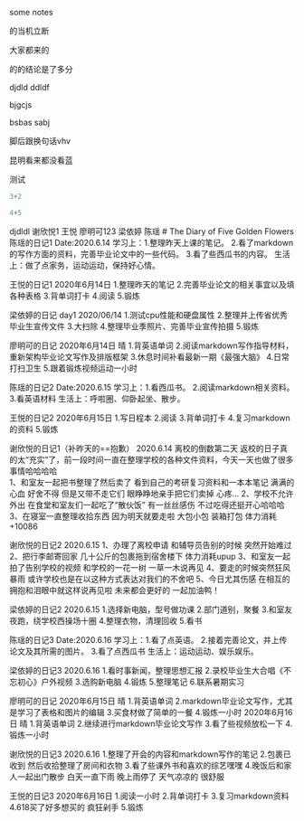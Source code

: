 
some notes

的当机立断


大家都来的

的的结论是了多分


djdld  ddldf 

bjgcjs


bsbas
sabj

脚后跟换句话vhv

昆明看来都没看蓝

测试

```python
3+2
```

```r
4+5
```

djdldl
谢欣悦1
王悦
廖明可123
梁依婷
陈瑶
# The Diary of Five Golden Flowers
陈瑶的日记1
Date:2020.6.14
学习上：1.整理昨天上课的笔记。
2.看了markdown的写作方面的资料，完善毕业论文中的一些代码。
3.看了些西瓜书的内容。
生活上：做了点家务，运动运动，保持好心情。

王悦的日记1
2020年6月14日
1.整理昨天的笔记
2.完善毕业论文的相关事宜以及填各种表格
3.背单词打卡
4.阅读
5.锻炼

梁依婷的日记 day1 
2020/06/14
1.测试cpu性能和硬盘属性
2.整理并上传省优秀毕业生宣传文件
3.大扫除
4.整理毕业季照片、完善毕业宣传拍摄
5.锻炼

廖明可的日记
2020年6月14日 晴
1.背英语单词
2.阅读markdown写作指导材料，重新架构毕业论文写作及排版框架
3.休息时间补看最新一期《最强大脑》
4.日常打扫卫生
5.跟着锻炼视频运动一小时

陈瑶的日记2
Date:2020.6.15
学习上：1.看西瓜书。
2.阅读markdown相关资料。
3.看英语材料
生活上：呼啦圈、仰卧起坐、散步。

王悦的日记2
2020年6月15日
1.写日程本
2.阅读
3.背单词打卡
4.复习markdown的资料
5.锻炼

谢欣悦的日记1（补昨天的==抱歉）
2020.6.14 离校的倒数第二天
返校的日子真的太“充实”了，前一段时间一直在整理学校的各种文件资料，今天一天也做了很多事情哈哈哈哈  
1、和室友一起把书整理了然后卖了 看到自己的考研复习资料和一本本笔记 满满的心血 好舍不得 但是又带不走它们 眼睁睁地亲手把它们卖掉 心疼...
2、学校不允许外出 在食堂和室友们一起吃了“散伙饭” 有一丝丝感伤 不过吃得还挺开心哈哈哈
3、在寝室一直整理收拾东西 因为明天就要走啦 大包小包 装箱打包 体力消耗+10086

谢欣悦的日记2
2020.6.15 
1、办理了离校申请 和辅导员告别的时候 突然开始难过
2、把行李邮寄回家 几十公斤的包裹拖到宿舍楼下 体力消耗upup
3、和室友一起拍了告别学校的视频 和学校的一花一树 一草一木说再见
4、要走的时候突然狂风暴雨 或许学校也是在以这种方式表达对我们的不舍吧
5、今日尤其伤感 在相互的拥抱和泪眼中就这样说再见啦 未来都会更好的 一起加油鸭！

梁依婷的日记2
2020.6.15
1.选择新电脑，型号做功课
2.部门道别，聚餐
3.和室友夜跑，绕学校西操场十圈
4.整理衣物，清理回收
5.看书

陈瑶的日记3
Date:2020.6.16
学习上：1.看了点英语。
2.接着完善论文，并上传论文及其所需的图片。
3.看了点西瓜书
生活上：运动运动、娱乐娱乐。

梁依婷的日记3
2020.6.16
1.看时事新闻，整理思想汇报
2.录校毕业生大合唱《不忘初心》户外视频
3.选购新电脑
4.锻炼
5.整理笔记
6.联系暑期实习

廖明可的日记
2020年6月15日 晴
1.背英语单词
2.markdown毕业论文写作，尤其是学习了表格和图片的编辑
3.买食材做了简单的一餐
4.锻炼一小时
2020年6月16日 晴
1.背英语单词
2.继续进行markdown毕业论文写作
3.看了些视频放松一下
4.锻炼一小时

谢欣悦的日记3
2020.6.16
1.整理了开会的内容和markdown写作的笔记
2.包裹已收到 然后收拾整理了房间和衣物
3.看了些课外书和喜欢的综艺嘿嘿
4.晚饭后和家人一起出门散步 白天一直下雨 晚上雨停了 天气凉凉的 很舒服

王悦的日记3
2020年6月16日
1.阅读一小时
2.背单词打卡
3.复习markdown资料
4.618买了好多想买的 疯狂剁手
5.锻炼